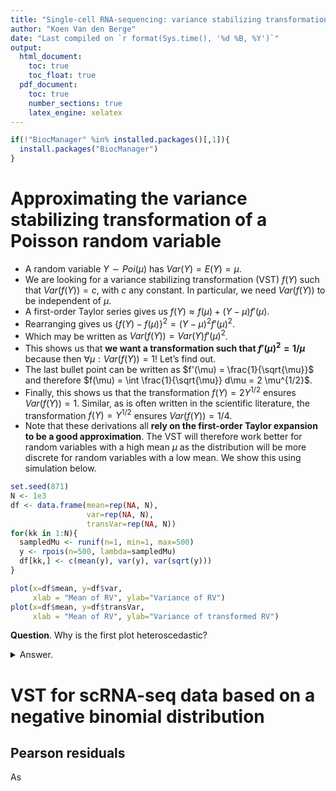 ```yaml
---
title: "Single-cell RNA-sequencing: variance stabilizing transformations"
author: "Koen Van den Berge"
date: "Last compiled on `r format(Sys.time(), '%d %B, %Y')`"
output: 
  html_document:
    toc: true
    toc_float: true
  pdf_document:
    toc: true
    number_sections: true
    latex_engine: xelatex
---
```



```r
if(!"BiocManager" %in% installed.packages()[,1]){
  install.packages("BiocManager")
}
```

# Approximating the variance stabilizing transformation of a Poisson random variable

 - A random variable $Y \sim Poi(\mu)$ has $Var(Y) = E(Y) = \mu$.
 - We are looking for a variance stabilizing transformation (VST) $f(Y)$ such that $Var(f(Y)) = c$, with $c$ any constant. In particular, we need $Var(f(Y))$ to be independent of $\mu$.
 - A first-order Taylor series gives us $f(Y) \approx f(\mu) + (Y - \mu) f'(\mu)$.
 - Rearranging gives us $\left\{ f(Y) - f(\mu) \right\}^2 = (Y-\mu)^2 f'(\mu)^2$.
 - Which may be written as $Var(f(Y)) = Var(Y)f'(\mu)^2$.
 - This shows us that **we want a transformation such that $f'(\mu)^2 = 1/\mu$** because then $\forall \mu: Var(f(Y)) = 1$! Let's find out.
 - The last bullet point can be written as $f'(\mu) = \frac{1}{\sqrt{\mu}}$ and therefore $f(\mu) = \int \frac{1}{\sqrt{\mu}} d\mu = 2 \mu^{1/2}$.
 - Finally, this shows us that the transformation $f(Y) = 2 Y^{1/2}$ ensures $Var(f(Y)) = 1$. Similar, as is often written in the scientific literature, the transformation $f(Y) = Y^{1/2}$ ensures $Var(f(Y)) = 1/4$.
 - Note that these derivations all **rely on the first-order Taylor expansion to be a good approximation**. The VST will therefore work better for random variables with a high mean $\mu$ as the distribution will be more discrete for random variables with a low mean. We show this using simulation below.
 
 
```r
set.seed(871)
N <- 1e3
df <- data.frame(mean=rep(NA, N),
                 var=rep(NA, N),
                 transVar=rep(NA, N))
for(kk in 1:N){
  sampledMu <- runif(n=1, min=1, max=500)
  y <- rpois(n=500, lambda=sampledMu)
  df[kk,] <- c(mean(y), var(y), var(sqrt(y)))
}

plot(x=df$mean, y=df$var,
     xlab = "Mean of RV", ylab="Variance of RV")
plot(x=df$mean, y=df$transVar,
     xlab = "Mean of RV", ylab="Variance of transformed RV")

```

**Question**. Why is the first plot heteroscedastic?

<details><summary> Answer. </summary><p>
Remember that $Var(\hat{\mu}) = \frac{\hat{\mu}}{n}$.
Since for all random variables in our simulation $n$ is equal, in our case we have that $Var(\hat{\mu}) = c\hat{\mu}$.
The variance on estimating the mean thus increases with the mean.
</p></details>

# VST for scRNA-seq data based on a negative binomial distribution

## Pearson residuals

As



